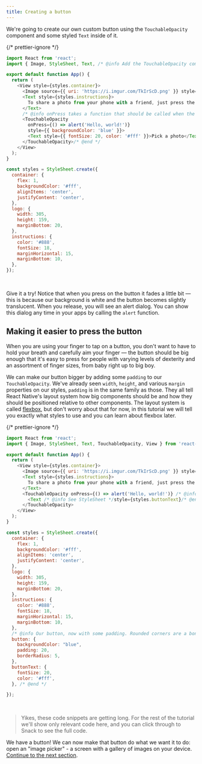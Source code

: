 ```yaml
---
title: Creating a button
---
```



We're going to create our own custom button using the `TouchableOpacity` component and some styled `Text` inside of it.

<SnackInline label="Simple button">

{/* prettier-ignore */}
```js
import React from 'react';
import { Image, StyleSheet, Text, /* @info Add the TouchableOpacity component to your list of imports */ TouchableOpacity,/* @end */ View } from 'react-native';

export default function App() {
  return (
    <View style={styles.container}>
      <Image source={{ uri: 'https://i.imgur.com/TkIrScD.png' }} style={styles.logo} />
      <Text style={styles.instructions}>
        To share a photo from your phone with a friend, just press the button below!
      </Text>
      /* @info onPress takes a function that should be called when the button is pressed */
      <TouchableOpacity
        onPress={() => alert('Hello, world!')}
        style={{ backgroundColor: 'blue' }}>
        <Text style={{ fontSize: 20, color: '#fff' }}>Pick a photo</Text>
      </TouchableOpacity>/* @end */
    </View>
  );
}

const styles = StyleSheet.create({
  container: {
    flex: 1,
    backgroundColor: '#fff',
    alignItems: 'center',
    justifyContent: 'center',
  },
  logo: {
    width: 305,
    height: 159,
    marginBottom: 20,
  },
  instructions: {
    color: '#888',
    fontSize: 18,
    marginHorizontal: 15,
    marginBottom: 10,
  },
});
```

</SnackInline>

<br />

Give it a try! Notice that when you press on the button it fades a little bit &mdash; this is because our background is white and the button becomes slightly translucent. When you release, you will see an alert dialog. You can show this dialog any time in your apps by calling the `alert` function.

## Making it easier to press the button

When you are using your finger to tap on a button, you don't want to have to hold your breath and carefully aim your finger &mdash; the button should be big enough that it's easy to press for people with varying levels of dexterity and an assortment of finger sizes, from baby right up to big boy.

We can make our button bigger by adding some `padding` to our `TouchableOpacity`. We've already seen `width`, `height`, and various `margin` properties on our styles, `padding` is in the same family as those. They all tell React Native's layout system how big components should be and how they should be positioned relative to other components. The layout system is called [flexbox](https://reactnative.dev/docs/flexbox), but don't worry about that for now, in this tutorial we will tell you exactly what styles to use and you can learn about flexbox later.

<SnackInline label="Simple button">

{/* prettier-ignore */}
```js
import React from 'react';
import { Image, StyleSheet, Text, TouchableOpacity, View } from 'react-native';

export default function App() {
  return (
    <View style={styles.container}>
      <Image source={{ uri: 'https://i.imgur.com/TkIrScD.png' }} style={styles.logo} />
      <Text style={styles.instructions}>
        To share a photo from your phone with a friend, just press the button below!
      </Text>
      <TouchableOpacity onPress={() => alert('Hello, world!')} /* @info We moved our our style down to the StyleSheet, keep scrolling! */ style={styles.button}/* @end */>
        <Text /* @info See StyleSheet */style={styles.buttonText}/* @end */>Pick a photo</Text>
      </TouchableOpacity>
    </View>
  );
}

const styles = StyleSheet.create({
  container: {
    flex: 1,
    backgroundColor: '#fff',
    alignItems: 'center',
    justifyContent: 'center',
  },
  logo: {
    width: 305,
    height: 159,
    marginBottom: 20,
  },
  instructions: {
    color: '#888',
    fontSize: 18,
    marginHorizontal: 15,
    marginBottom: 10,
  },
  /* @info Our button, now with some padding. Rounded corners are a bonus thanks to borderRadius. */
  button: {
    backgroundColor: "blue",
    padding: 20,
    borderRadius: 5,
  },
  buttonText: {
    fontSize: 20,
    color: '#fff',
  }, /* @end */

});
```

</SnackInline>

<br />

> Yikes, these code snippets are getting long. For the rest of the tutorial we'll show only relevant code here, and you can click through to Snack to see the full code.

We have a button! We can now make that button do what we want it to do: open an "image picker" - a screen with a gallery of images on your device. [Continue to the next section](/tutorial/image-picker).
